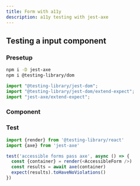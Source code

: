 ```yaml
---
title: Form with a11y
description: a11y testing with jest-axe
---
```


## Testing a input component

<Steps>

### Presetup

```bash
npm i -D jest-axe
npm i @testing-library/dom
```

```js title="src/setupTests.ts"
import "@testing-library/jest-dom";
import "@testing-library/jest-dom/extend-expect";
import "jest-axe/extend-expect";
```

### Component

<ComponentPreview name="test-03-form" />

### Test

```js title="components/form-with-a11y.test.tsx"
import {render} from '@testing-library/react'
import {axe} from 'jest-axe'

test('accessible forms pass axe', async () => {
  const {container} = render(<AccessibleForm />)
  const results = await axe(container)
  expect(results).toHaveNoViolations()
})
```

</Steps>